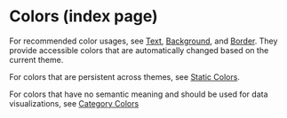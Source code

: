 
<Meta title="Patterns/Color/_Index" />

# Colors (index page)

For recommended color usages, see [Text][1], [Background][2], and [Border][3].
They provide accessible colors that are automatically changed based on the
current theme.

For colors that are persistent across themes, see [Static Colors][4].

For colors that have no semantic meaning and should be used for data
visualizations, see [Category Colors][5]

[1]: /docs/patterns-color-text--docs
[2]: /docs/patterns-color-background--docs
[3]: /docs/patterns-color-border--docs
[4]: /docs/patterns-color-static--docs
[5]: /docs/patterns-color-category--docs

